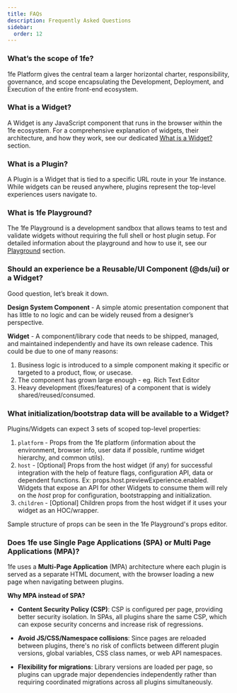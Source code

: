 ```yaml
---
title: FAQs
description: Frequently Asked Questions
sidebar:
  order: 12
---
```


### What’s the scope of 1fe?

1fe Platform gives the central team a larger horizontal charter, responsibility, governance, and scope encapsulating the Development, Deployment, and Execution of the entire front-end ecosystem.

### What is a Widget?

A Widget is any JavaScript component that runs in the browser within the 1fe ecosystem. For a comprehensive explanation of widgets, their architecture, and how they work, see our dedicated [What is a Widget?](../widgets/) section.

### What is a Plugin?

A Plugin is a Widget that is tied to a specific URL route in your 1fe instance. While widgets can be reused anywhere, plugins represent the top-level experiences users navigate to.

### What is 1fe Playground?

The 1fe Playground is a development sandbox that allows teams to test and validate widgets without requiring the full shell or host plugin setup. For detailed information about the playground and how to use it, see our [Playground](../playground) section.

### Should an experience be a Reusable/UI Component (@ds/ui) or a Widget?

Good question, let’s break it down.

**Design System Component** - A simple atomic presentation component that has little to no logic and can be widely reused from a designer’s perspective.

**Widget** - A component/library code that needs to be shipped, managed, and maintained independently and have its own release cadence. This could be due to one of many reasons:

1.  Business logic is introduced to a simple component making it specific or targeted to a product, flow, or usecase.
2.  The component has grown large enough - eg. Rich Text Editor
3.  Heavy development (fixes/features) of a component that is widely shared/reused/consumed.

### What initialization/bootstrap data will be available to a Widget?

Plugins/Widgets can expect 3 sets of scoped top-level properties:

1.  `platform` - Props from the 1fe platform (information about the environment, browser info, user data if possible, runtime widget hierarchy, and common utils).
2.  `host` - [Optional] Props from the host widget (if any) for successful integration with the help of feature flags, configuration API, data or dependent functions. Ex: props.host.previewExperience.enabled. Widgets that expose an API for other Widgets to consume them will rely on the _host_ prop for configuration, bootstrapping and initialization.
3.  `children` - [Optional] Children props from the host widget if it uses your widget as an HOC/wrapper.

Sample structure of props can be seen in the 1fe Playground's props editor.

### Does 1fe use Single Page Applications (SPA) or Multi Page Applications (MPA)?

1fe uses a **Multi-Page Application** (MPA) architecture where each plugin is served as a separate HTML document, with the browser loading a new page when navigating between plugins.

**Why MPA instead of SPA?**

- **Content Security Policy (CSP)**: CSP is configured per page, providing better security isolation. In SPAs, all plugins share the same CSP, which can expose security concerns and increase risk of regressions.

- **Avoid JS/CSS/Namespace collisions**: Since pages are reloaded between plugins, there's no risk of conflicts between different plugin versions, global variables, CSS class names, or web API namespaces.

- **Flexibility for migrations**: Library versions are loaded per page, so plugins can upgrade major dependencies independently rather than requiring coordinated migrations across all plugins simultaneously.

